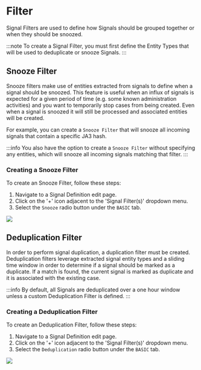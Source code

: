 # Filter

Signal Filters are used to define how Signals should be grouped together or when they should be snoozed.

:::note
To create a Signal Filter, you must first define the Entity Types that will be used to deduplicate or snooze Signals.
:::

## Snooze Filter

Snooze filters make use of entities extracted from signals to define when a signal should be snoozed. This feature is useful when an influx of signals is expected for a given period of time (e.g. some known administration activities) and you want to temporarily stop cases from being created. Even when a signal is snoozed it will still be processed and associated entities will be created.

For example, you can create a `Snooze Filter` that will snooze all incoming signals that contain a specific JA3 hash.

:::info
You also have the option to create a `Snooze Filter` without specifying any entities, which will snooze all incoming signals matching that filter.
:::

### Creating a Snooze Filter

To create an Snooze Filter, follow these steps:

1. Navigate to a Signal Definition edit page.
2. Click on the '+' icon adjacent to the 'Signal Filter(s)' dropdown menu.
3. Select the `Snooze` radio button under the `BASIC` tab.

![](/img/admin-ui-signal-filter-snooze.png)

## Deduplication Filter

In order to perform signal duplication, a duplication filter must be created. Deduplication filters leverage extracted signal entity types and a sliding time window in order to determine if a signal should be marked as a duplicate. If a match is found, the current signal is marked as duplicate and it is associated with the existing case.

:::info
By default, all Signals are deduplicated over a one hour window unless a custom Deduplication Filter is defined.
:::

### Creating a Deduplication Filter

To create an Deduplication Filter, follow these steps:

1. Navigate to a Signal Definition edit page.
2. Click on the '+' icon adjacent to the 'Signal Filter(s)' dropdown menu.
3. Select the `Deduplication` radio button under the `BASIC` tab.

![](/img/admin-ui-signal-filter-dedupe.png)
